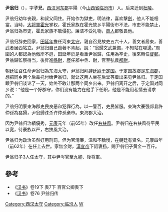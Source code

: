 '''尹翁归'''（{{bd|？||前62年|}}），字'''子兄'''，[[西汉|西汉]][[河東郡_(中國)|河东郡]]平陽（今[[山西省|山西省]][[临汾市|临汾市]]）人。后来迁到[[杜陵|杜陵]]。

尹翁归幼年丧親，和叔父同住。开始作为獄吏，明法律，喜欢擊[[劍|劍]]，他人不能相當。当時，[[大将軍|大将軍]][[霍光|霍光]]掌权，霍氏家族在霍光故乡平陽街市不法，市吏不能禁止，尹翁归為市吏，霍氏家族不敢侵犯。廉洁不受礼物，[[商人|商人]]都敬畏他。

尹翁归辞吏回家，[[田延年|田延年]]擔任河東[[太守|太守]]，親自召見故吏五六十人，善文者居東，善武者居西站立。尹翁归自己跪著不肯起，說：“翁歸文武兼備，不知站在哪邊。”周圍的人都認為他傲岸不遜，田延年於是看重尹翁歸，任用為卒史，後來轉任[[督郵|督郵]]。尹翁歸監察得当，後昇進[[縣尉|縣尉]]，歷任郡中丞、尉，官至弘農[[都尉|都尉]]。

朝廷征召任命尹翁归為东海太守，尹翁归拜辞[[廷尉|廷尉]][[于定国|于定国]]。于定国故鄉是[[东海郡|东海郡]]，想把同乡两个后辈托付给尹翁归，就让这两人坐在后堂等着出来见尹翁归。于定国跟尹翁归谈论了一天，始终不敢让那两个同乡出来。尹翁归离开之后，于定国对同乡说：“他是一个好郡守，你们没有能力在他手下任职，他是不能用私情去请求的。”

尹翁归明察東海郡吏民良恶和犯罪行為。以一警百，吏民皆服。東海大豪强郯县許仲孫為姦猾，尹翁歸诛杀许仲孫棄市。東海郡大治。

因为尹翁归治績優秀，[[元康_(漢)|元康]]元年（前65年）改任[[右扶風|右扶風]]。尹翁归在右扶風待平民以宽，待豪族以严，右扶風大治。

尹翁归为政治虽然好用刑罰，但为官清廉，温和不驕慢，在朝廷有贤名。元康四年（前62年）在任上去世。家無余財，[[漢宣帝|漢宣帝]]下詔褒扬，賜尹翁归子黄金一百斤。

尹翁归子3人任太守，其中尹岑官至[[九卿|九卿]]、後将軍。
==參考==
*《[[汉书|汉书]]》卷19下 表7下 百官公卿表下
*《[[汉书|汉书]]》卷76 尹翁归传

{{DEFAULTSORT:Y}}
[[Category:西汉太守|Category:西汉太守]]
[[Category:临汾人|Category:临汾人]]
[[Category:尹姓|W]]